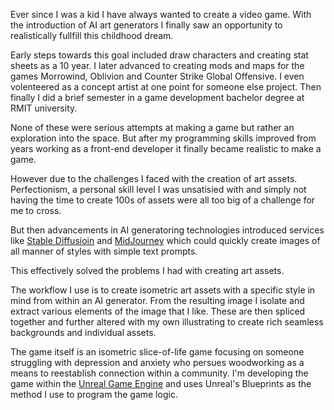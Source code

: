 
<MDXImage
  src="/images/projects/untitled-game/untitled-game_scene-1.jpg"
  width={1140}
  aspectRatio="6/3"
  zoom="1.45"
  priority
  wide
  layout="responsive"
  alt=""
  caption="This image was created with over 30 seperated AI generated images spliced together with additional illustrating from myself."
/>

Ever since I was a kid I have always wanted to create a video game. With the introduction of AI art generators I finally saw an opportunity to realistically fullfill this childhood dream.

Early steps towards this goal included draw characters and creating stat sheets as a 10 year. I later advanced to creating mods and maps for the games Morrowind, Oblivion and Counter Strike Global Offensive. I even volenteered as a concept artist at one point for someone else project. Then finally I did a brief semester in a game development bachelor degree at RMIT university.

None of these were serious attempts at making a game but rather an exploration into the space. But after my programming skills improved from years working as a front-end developer it finally became realistic to make a game.

However due to the challenges I faced with the creation of art assets. Perfectionism, a personal skill level I was unsatisied with and simply not having the time to create 100s of assets were all too big of a challenge for me to cross.

<MDXImage
  src="/images/projects/untitled-game/untitled-game_character-sheet-01.jpg"
  height={512}
  width={416}
  aspectRatio="4/5"
  float="right"
  alt="sdfsf"
  caption="In-game prototype"
/>

But then advancements in AI generatoring technologies introduced services like [Stable Diffusioin](https://stablediffusionweb.com/) and [MidJourney](https://www.midjourney.com/home) which could quickly create images of all manner of styles with simple text prompts.

This effectively solved the problems I had with creating art assets.

The workflow I use is to create isometric art assets with a specific style in mind from within an AI generator. From the resulting image I isolate and extract various elements of the image that I like. These are then spliced together and further altered with my own illustrating to create rich seamless backgrounds and individual assets.

The game itself is an isometric slice-of-life game focusing on someone struggling with depression and anxiety who persues woodworking as a means to reestablish connection within a community. I'm developing the game within the [Unreal Game Engine](https://www.unrealengine.com/en-US) and uses Unreal's Blueprints as the method I use to program the game logic.

<MDXImage
  src="/images/projects/untitled-game/untitled-game_character-sheet-01.jpg"
  height={512}
  width={680}
  aspectRatio="9/5"
  alt=""
  caption="Unaltered AI generated character sheet."
/>
